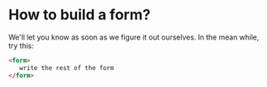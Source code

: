 
<Meta title="Forms/ How to build a form?" />

# How to build a form?

We'll let you know as soon as we figure it out ourselves. In the mean while, try this:

```html
<form>
   write the rest of the form
</form>
```